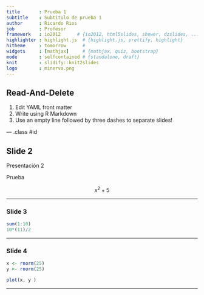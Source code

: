 ```yaml
---
title       : Prueba 1
subtitle    : Subtitulo de prueba 1
author      : Ricardo Rios
job         : Profesor
framework   : io2012      # {io2012, html5slides, shower, dzslides, ...}
highlighter : highlight.js  # {highlight.js, prettify, highlight}
hitheme     : tomorrow      # 
widgets     : [mathjax]     # {mathjax, quiz, bootstrap}
mode        : selfcontained # {standalone, draft}
knit        : slidify::knit2slides
logo        : minerva.png
---
```


## Read-And-Delete

1. Edit YAML front matter
2. Write using R Markdown
3. Use an empty line followed by three dashes to separate slides!

--- .class #id 

## Slide 2

Presentación 2

Prueba 

$$ x^2 + 5 $$



---


### Slide 3

```r
sum(1:10)
10*(11)/2
```

---


### Slide 4

```r

x <- rnorm(25)
y <- rnorm(25)

plot(x, y )

```

---
